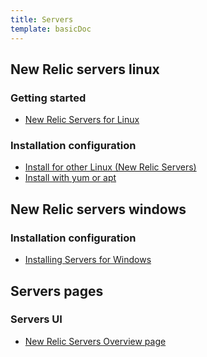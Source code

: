```yaml
---
title: Servers
template: basicDoc
---
```


## New Relic servers linux

### Getting started

* [New Relic Servers for Linux](/docs/servers/new-relic-servers-linux/getting-started/new-relic-servers-linux)

### Installation configuration

* [Install for other Linux (New Relic Servers)](/docs/servers/new-relic-servers-linux/installation-configuration/install-other-linux-new-relic-servers)
* [Install with yum or apt](/docs/servers/new-relic-servers-linux/installation-configuration/install-ubuntu-debian-new-relic-servers)

## New Relic servers windows

### Installation configuration

* [Installing Servers for Windows](/docs/servers/new-relic-servers-windows/installation-configuration/installing-servers-windows)

## Servers pages

### Servers UI

* [New Relic Servers Overview page](/docs/servers/servers-pages/servers-ui/new-relic-servers-overview-page)
